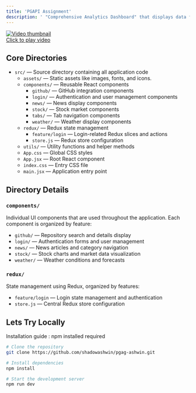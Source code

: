 ```yaml
---
title: 'PGAPI Assignment'
description: ' "Comprehensive Analytics Dashboard" that displays data fetched from multiple APIs, incorporates interactive and complex animations, and offers a seamless, high-performance user experience built using Next.js, React, TypeScript, SCSS/CSS, and Tailwind CSS.'
---
```


<a href="https://drive.google.com/file/d/1EFVOFYrQ4ZZgaQznMotvboAOWe9s1S7p/view?usp=sharing" target="_blank">
  <img 
    src="/images/li.png" 
    alt="Video thumbnail" 
    className="rounded-lg hover:opacity-80 transition-opacity"
  />
  <div className="mt-2 text-center">Click to play video</div>
</a>


## Core Directories

- `src/` — Source directory containing all application code
  - `assets/` — Static assets like images, fonts, and icons.
  - `components/` — Reusable React components
    - `github/` — GitHub integration components
    - `login/` — Authentication and user management components
    - `news/` — News display components
    - `stock/` — Stock market components
    - `tabs/` — Tab navigation components
    - `weather/` — Weather display components
  - `redux/` — Redux state management
    - `feature/login` — Login-related Redux slices and actions
    - `store.js` — Redux store configuration
  - `utils/` — Utility functions and helper methods
  - `App.css` — Global CSS styles
  - `App.jsx` — Root React component
  - `index.css` — Entry CSS file
  - `main.jsx` — Application entry point

## Directory Details

### `components/`
Individual UI components that are used throughout the application. Each component is organized by feature:
- `github/` — Repository search and details display
- `login/` — Authentication forms and user management
- `news/` — News articles and category navigation
- `stock/` — Stock charts and market data visualization
- `weather/` — Weather conditions and forecasts

### `redux/`
State management using Redux, organized by features:
- `feature/login` — Login state management and authentication
- `store.js` — Central Redux store configuration


## Lets Try Locally

Installation guide : npm installed required

```bash
# Clone the repository
git clone https://github.com/shadowashwin/pgag-ashwin.git

# Install dependencies
npm install

# Start the development server
npm run dev
```

